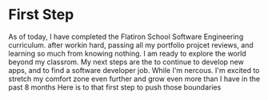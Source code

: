 # First Step

As of today, I have completed the Flatiron School Software Engineering curriculum. after workin hard, passing all my portfolio projcet reviews, and learning so much from knowing nothing. I am ready to explore the world beyond my classrom.
My next steps are the to continue to develop new apps, and to find a software developer job.
While I'm nercous. I'm excited to stretch my comfort zone even further and grow even more than I have in the past 8 months 
Here is to that first step to push those boundaries 
